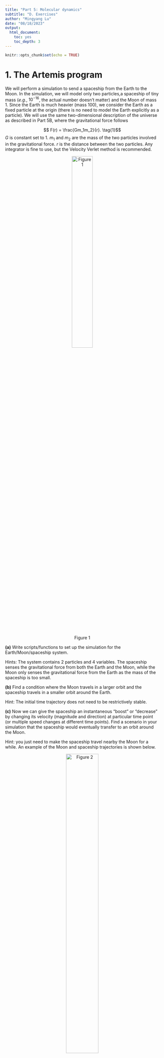 ```yaml
---
title: "Part 5: Molecular dynamics"
subtitle: "D. Exercises"
author: "Mingyang Lu"
date: "08/18/2023"
output:
  html_document:
    toc: yes
    toc_depth: 3
---
```


```r
knitr::opts_chunk$set(echo = TRUE)
```

# 1. The Artemis program

We will perform a simulation to send a spaceship from the Earth to the Moon. In the simulation, we will model only two particles,a spaceship of tiny mass (*e.g.*, $10^{-16}$, the actual number doesn't matter) and the Moon of mass 1. Since the Earth is much heavier (mass 100), we consider the Earth as a fixed particle at the origin (there is no need to model the Earth explicitly as a particle). We will use the same two-dimensional description of the universe as described in Part 5B, where the gravitational force follows

$$ F(r) = \frac{Gm_1m_2}{r}. \tag{1}$$
$G$ is constant set to 1. $m_1$ and $m_2$ are the mass of the two particles involved in the gravitational force. $r$ is the distance between the two particles. Any integrator is fine to use, but the Velocity Verlet method is recommended.

<center> ![Figure 1](./extra/data/05D/spaceship.png){width=40%} </center>

**(a)** Write scripts/functions to set up the simulation for the Earth/Moon/spaceship system.

Hints: The system contains 2 particles and 4 variables. The spaceship senses the gravitational force from both the Earth and the Moon, while the Moon only senses the gravitational force from the Earth as the mass of the spaceship is too small. 

**(b)** Find a condition where the Moon travels in a larger orbit and the spaceship travels in a smaller orbit around the Earth. 

Hint: The initial time trajectory does not need to be restrictively stable.

**(c)** Now we can give the spaceship an instantaneous "boost" or "decrease" by changing its velocity (magnitude and direction) at particular time point (or multiple speed changes at different time points). Find a scenario in your simulation that the spaceship would eventually transfer to an orbit around the Moon.

Hint: you just need to make the spaceship travel nearby the Moon for a while. An example of the Moon and spaceship trajectories is shown below.

<center> ![Figure 2](./extra/data/05D/example.png){width=50%} </center> 

# 2. Simulation of a box of two-atom molecules

Consider a system comprising $N_{tot} = 12$ identical molecules within a two-dimensional square box of dimensions $a = 6.25$. Each molecule consists of two atoms connected by an elastic bond, as depicted in Figure 3.

<center> ![Figure 3](./extra/data/05D/two_atom.png){width=30%} </center> 

The system is governed by the following molecular potential:

$$U = \sum_{ij}{(\frac{1}{12r_{ij}^{12}} - \frac{1}{6r_{ij}^6})} + \sum_{ij \in bond}{\frac{1}{2}k(r_{ij}-l_{bond})^2} \tag{2} $$ 
The first term represents the Lennard-Jones potential between any two atoms, while the second term denotes the harmonic potential of the elastic bond for each molecule. The simulation accounts for periodic boundary conditions. Additionally, each atom has a mass of $m_i = 1$, a bond length of $l_{\text{bond}} = 1.5$, and a harmonic constant of $k = 10$.

**(a)** Designing a suitable initial condition. 

A suitable initial condition involves positioning atoms such that the initial bond lengths are close to $l_{\text{bond}}$. It's advantageous to label atoms in the same molecule with consecutive indices, e.g., atoms 1 and 2 for molecule 1, atoms 3 and 4 for molecule 2, and so forth. Each atom requires modeling for both $x$ and $y$ positions. The provided initial condition (Figure 4) offers an example, but alternative configurations are permissible.

<center> ![Figure 4](./extra/data/05D/initial.png){width=30%} </center> 

**(b)** Computing total forces for each atom.

A function is necessary to compute the total force acting on each atom. This computation involves evaluating the Lennard-Jones force between any two atoms and the harmonic force between atoms within the same molecule. The implementation must adhere to periodic boundary conditions, necessitating the incorporation of the minimum image convention.

**(c)** Dynamics simulation using the velocity Verlet method

A code segment is required to perform a dynamics simulation of the box containing the $N_{\text{total}}=12$ molecules utilizing the velocity Verlet method. This simulation must account for periodic boundary conditions.

**(d)** Simulating the system and computing the 2D Radial Distribution Function (RDF)

The system should be simulated over a sufficiently extended period to compute the 2D radial distribution function. NumericalR 05C illustrated how to perform MD simulations involving a box containing 25 identical particles.

